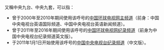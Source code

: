 {{lang|en|'''CCTV-9'''}}又稱中央九台、中央九套，可以指：

*曾于2000年至2010年期间使用该呼号的[[中国环球电视网_(频道)|中国环球电视网主频道]]（前身：中国中央电视台英语国际频道、中国中央电视台英语新闻频道）。
*曾于2011年至2016年期间使用该呼号的[[中国环球电视网纪录频道|中国环球电视网纪录频道]]（前身为中国中央电视台纪录频道英文版）。
*于2011年1月1日开始使用该呼号的[[中国中央电视台纪录频道|中国中央电视台纪录频道]]（中文版）。

{{消歧义|Cat=字母数字组合消歧义}}
